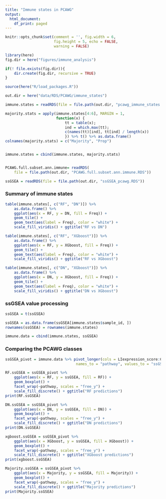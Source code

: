 ```yaml
---
title: "Immune states in PCAWG"
output:
  html_document:
    df_print: paged
---
```


```r
knitr::opts_chunk$set(comment = '', fig.width = 6, 
                      fig.height = 5, echo = FALSE, 
                      warning = FALSE)
```


```r
library(here)
fig.dir = here("figures/immune_analysis")

if(! file.exists(fig.dir)){
    dir.create(fig.dir, recursive = TRUE)
}

source(here("R/load_packages.R"))

out.dir = here("data/RDS/PCAWG/immune_states")
```

```r
immune.states = readRDS(file = file.path(out.dir, "pcawg_immune_states.RDS"))

majority.stats = apply(immune.states[4:6], MARGIN = 1, 
                       function(x) {
                           tt = table(x); 
                           ind = which.max(tt); 
                           c(names(tt)[ind], tt[ind] / length(x)) 
                           }) %>% t() %>% as.data.frame() 
colnames(majority.stats) = c("Majority", "Prop")


immune.states = cbind(immune.states, majority.stats)    


PCAWG.full.subset.ann.immune= readRDS(
    file = file.path(out.dir, "PCAWG.full.subset.ann.immune.RDS"))

ssGSEA = readRDS(file = file.path(out.dir, "ssGSEA_pcawg.RDS"))
```

### Summary of immune states

```r
table(immune.states[, c("RF", "DN")]) %>% 
    as.data.frame() %>% 
    ggplot(aes(x = RF, y = DN, fill = Freq)) + 
    geom_tile() + 
    geom_text(aes(label = Freq), color = "white") + 
    scale_fill_viridis() + ggtitle("RF vs DN")
```
```r
table(immune.states[, c("RF", "XGboost")]) %>% 
    as.data.frame() %>% 
    ggplot(aes(x = RF, y = XGboost, fill = Freq)) + 
    geom_tile() + 
    geom_text(aes(label = Freq), color = "white") + 
    scale_fill_viridis() + ggtitle("RF vs XGboost")
```

```r
table(immune.states[, c("DN", "XGboost")]) %>% 
    as.data.frame() %>% 
    ggplot(aes(x = DN, y = XGboost, fill = Freq)) + 
    geom_tile() + 
    geom_text(aes(label = Freq), color = "white") + 
    scale_fill_viridis() + ggtitle("DN vs XGboost")
```
### ssGSEA value processing

```r
ssGSEA = t(ssGSEA)

ssGSEA = as.data.frame(ssGSEA[immune.states$sample_id, ])
rownames(ssGSEA) = rownames(immune.states)

immune.data = cbind(immune.states, ssGSEA)
```


### Comparing the PCAWG classes

```r
ssGSEA_pivot = immune.data %>% pivot_longer(cols = LIexpression_score:CHANG_CORE_SERUM_RESPONSE_UP,
                                names_to = "pathway", values_to = "ssGSEA")
```


```r
RF.ssGSEA = ssGSEA_pivot %>% 
    ggplot(aes(x = RF, y = ssGSEA, fill = RF)) + 
    geom_boxplot() + 
    facet_wrap(~pathway, scales = "free_y") + 
    scale_fill_discrete() + ggtitle("RF predictions")
print(RF.ssGSEA)
```


```r
DN.ssGSEA = ssGSEA_pivot %>% 
    ggplot(aes(x = DN, y = ssGSEA, fill = DN)) + 
    geom_boxplot() + 
    facet_wrap(~pathway, scales = "free_y") + 
    scale_fill_discrete() + ggtitle("DN predictions")
print(DN.ssGSEA)
```


```r
xgboost.ssGSEA = ssGSEA_pivot %>% 
    ggplot(aes(x = XGboost, y = ssGSEA, fill = XGboost)) + 
    geom_boxplot() + 
    facet_wrap(~pathway, scales = "free_y") + 
    scale_fill_discrete() + ggtitle("XGboost predictions")
print(xgboost.ssGSEA)
```


```r
Majority.ssGSEA = ssGSEA_pivot %>% 
    ggplot(aes(x = Majority, y = ssGSEA, fill = Majority)) + 
    geom_boxplot() + 
    facet_wrap(~pathway, scales = "free_y") + 
    scale_fill_discrete() + ggtitle("Majority predictions")
print(Majority.ssGSEA)
```

